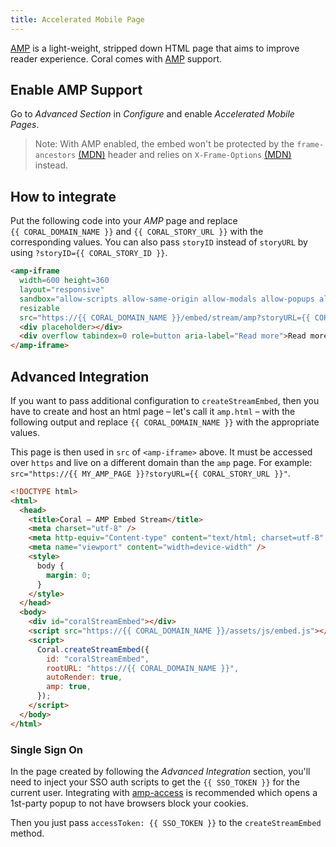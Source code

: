 ```yaml
---
title: Accelerated Mobile Page
---
```


[AMP](https://amp.dev/) is a light-weight, stripped down HTML page that aims to improve reader experience. Coral comes with [AMP](https://amp.dev/) support.

## Enable AMP Support

Go to _Advanced Section_ in _Configure_ and enable _Accelerated Mobile Pages_.

<blockquote>
  Note: With AMP enabled, the embed won't be protected by the <code>frame-ancestors</code> <a href="https://developer.mozilla.org/en-US/docs/Web/HTTP/Headers/Content-Security-Policy/frame-ancestors">(MDN)</a>
  <span> header</span> and relies on <code>X-Frame-Options</code> <a href="https://developer.mozilla.org/en-US/docs/Web/HTTP/Headers/X-Frame-Options">(MDN)</a>
  <span> instead</span>.
</blockquote>

## How to integrate

Put the following code into your _AMP_ page and replace `{{ CORAL_DOMAIN_NAME }}` and `{{ CORAL_STORY_URL }}` with the
corresponding values. You can also pass `storyID` instead of `storyURL` by using `?storyID={{ CORAL_STORY_ID }}`.

```html
<amp-iframe
  width=600 height=360
  layout="responsive"
  sandbox="allow-scripts allow-same-origin allow-modals allow-popups allow-forms"
  resizable
  src="https://{{ CORAL_DOMAIN_NAME }}/embed/stream/amp?storyURL={{ CORAL_STORY_URL }}">
  <div placeholder></div>
  <div overflow tabindex=0 role=button aria-label="Read more">Read more</div>
</amp-iframe>
```

## Advanced Integration

If you want to pass additional configuration to `createStreamEmbed`, then you
have to create and host an html page – let's call it `amp.html` – with the following
output and replace `{{ CORAL_DOMAIN_NAME }}` with the appropriate values.

This page is then used in `src` of `<amp-iframe>` above. It must be accessed over `https`
and live on a different domain than the `amp` page. For example: `src="https://{{ MY_AMP_PAGE }}?storyURL={{ CORAL_STORY_URL }}"`.

```html
<!DOCTYPE html>
<html>
  <head>
    <title>Coral – AMP Embed Stream</title>
    <meta charset="utf-8" />
    <meta http-equiv="Content-type" content="text/html; charset=utf-8" />
    <meta name="viewport" content="width=device-width" />
    <style>
      body {
        margin: 0;
      }
    </style>
  </head>
  <body>
    <div id="coralStreamEmbed"></div>
    <script src="https://{{ CORAL_DOMAIN_NAME }}/assets/js/embed.js"></script>
    <script>
      Coral.createStreamEmbed({
        id: "coralStreamEmbed",
        rootURL: "https://{{ CORAL_DOMAIN_NAME }}",
        autoRender: true,
        amp: true,
      });
    </script>
  </body>
</html>
```

### Single Sign On

In the page created by following the _Advanced Integration_ section, you'll need to
inject your SSO auth scripts to get the `{{ SSO_TOKEN }}` for the current user. Integrating
with [amp-access](https://amp.dev/documentation/components/amp-access) is recommended
which opens a 1st-party popup to not have browsers block your cookies.

Then you just pass `accessToken: {{ SSO_TOKEN }}` to the `createStreamEmbed` method.
